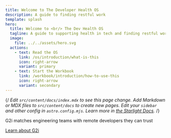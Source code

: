 ```yaml
---
title: Welcome to The Developer Health OS
description: A guide to finding restful work
template: splash
hero:
  title: Welcome to <br/> The Dev Health OS
  tagline: A guide to supporting health in tech and finding restful work
  image:
    file: ../../assets/hero.svg
  actions:
    - text: Read the OS
      link: /os/introduction/what-is-this
      icon: right-arrow
      variant: primary
    - text: Start the Workbook
      link: /workbook/introduction/how-to-use-this
      icon: right-arrow
      variant: secondary
---
```



{/*<CardGrid stagger>
	<Card title="Update content" icon="pencil">
		Edit `src/content/docs/index.mdx` to see this page change.
	</Card>
	<Card title="Add new content" icon="add-document">
		Add Markdown or MDX files to `src/content/docs` to create new pages.
	</Card>
	<Card title="Configure your site" icon="setting">
		Edit your `sidebar` and other config in `astro.config.mjs`.
	</Card>
	<Card title="Read the docs" icon="open-book">
		Learn more in [the Starlight Docs](https://starlight.astro.build/).
	</Card>
</CardGrid>*/}

<About title="Brought to you by">
G2i matches engineering teams with remote developers they can trust

[Learn about G2i](https://g2i.co/)

</About>